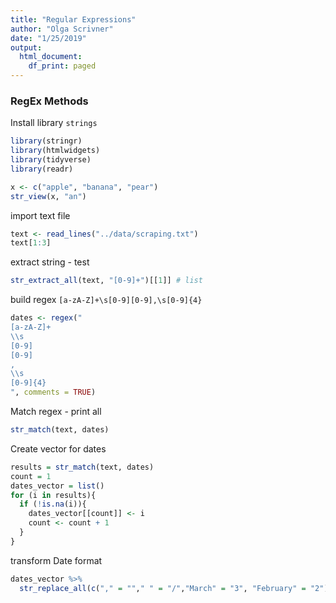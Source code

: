 ---
title: "Regular Expressions"
author: "Olga Scrivner"
date: "1/25/2019"
output:
  html_document:
    df_print: paged
---

### RegEx Methods
Install library `strings`

```{r echo=FALSE, warning=FALSE, message = FALSE}
library(stringr)
library(htmlwidgets)
library(tidyverse)
library(readr)
```

```{r}
x <- c("apple", "banana", "pear")
str_view(x, "an")
```

import text file
```{r}
text <- read_lines("../data/scraping.txt")
text[1:3]
```

extract string - test
```{r}
str_extract_all(text, "[0-9]+")[[1]] # list 
```

build regex
`[a-zA-Z]+\s[0-9][0-9],\s[0-9]{4}`

```{r}
dates <- regex("
[a-zA-Z]+
\\s
[0-9]
[0-9]
,
\\s
[0-9]{4}
", comments = TRUE)
```
Match regex - print all
```{r}
str_match(text, dates)
```
Create vector for dates
```{r}
results = str_match(text, dates)
count = 1
dates_vector = list()
for (i in results){
  if (!is.na(i)){
    dates_vector[[count]] <- i
    count <- count + 1
  }
}
```
transform Date format
```{r}

dates_vector %>%
  str_replace_all(c("," = ""," " = "/","March" = "3", "February" = "2"))
```


